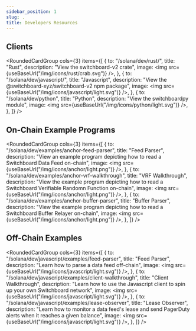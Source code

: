 ```yaml
---
sidebar_position: 1
slug: .
title: Developers Resources
---
```



## Clients

<RoundedCardGroup
  cols={3}
  items={[
    {
      to: "/solana/dev/rust/",
      title: "Rust",
      description: "View the switchboard-v2 crate",
      image: <img src={useBaseUrl("/img/icons/rust/crab.svg")} />,
    },
    {
      to: "/solana/dev/javascript/",
      title: "Javascript",
      description: "View the @switchboard-xyz/switchboard-v2 npm package",
      image: <img src={useBaseUrl("/img/icons/javascript/light.svg")} />,
    },
    {
      to: "/solana/dev/python",
      title: "Python",
      description: "View the switchboardpy module",
      image: <img src={useBaseUrl("/img/icons/python/light.svg")} />,
    },
  ]}
/>

## On-Chain Example Programs

<RoundedCardGroup
  cols={3}
  items={[
    {
      to: "/solana/dev/examples/anchor-feed-parser",
      title: "Feed Parser",
      description:
        "View an example program depicting how to read a Switchboard Data Feed on-chain",
      image: <img src={useBaseUrl("/img/icons/anchor/light.png")} />,
    },
    {
      to: "/solana/dev/examples/anchor-vrf-walkthrough",
      title: "VRF Walkthrough",
      description:
        "View the example program depicting how to read a Switchboard Verifiable Randomn Function on-chain",
      image: <img src={useBaseUrl("/img/icons/anchor/light.png")} />,
    },
    {
      to: "/solana/dev/examples/anchor-buffer-parser",
      title: "Buffer Parser",
      description:
        "View the example program depicting how to read a Switchboard Buffer Relayer on-chain",
      image: <img src={useBaseUrl("/img/icons/anchor/light.png")} />,
    },
  ]}
/>

## Off-Chain Examples

<RoundedCardGroup
  cols={3}
  items={[
    {
      to: "/solana/dev/javascript/examples/feed-parser",
      title: "Feed Parser",
      description: "Learn how to parse a data feed off-chain",
      image: <img src={useBaseUrl("/img/icons/javascript/light.svg")} />,
    },
    {
      to: "/solana/dev/javascript/examples/client-walkthrough",
      title: "Client Walkthrough",
      description:
        "Learn how to use the Javascript client to spin up your own Switchboard network",
      image: <img src={useBaseUrl("/img/icons/javascript/light.svg")} />,
    },
    {
      to: "/solana/dev/javascript/examples/lease-observer",
      title: "Lease Observer",
      description:
        "Learn how to monitor a data feed's lease and send PagerDuty alerts when it reaches a given balance",
      image: <img src={useBaseUrl("/img/icons/javascript/light.svg")} />,
    },
  ]}
/>
